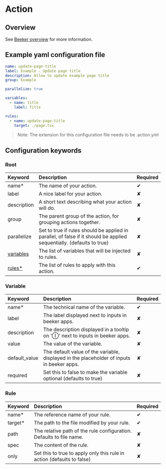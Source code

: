 # Action

## Overview

See [Beeker overview](/) for more information.

## Example yaml configuration file

```yml filename="update-page-title.action.yml" copy
name: update-page-title
label: Example - Update page title
description: Allow to update example page title
group: Example

parallelize: true

variables:
  - name: title
    label: Title

rules:
  - name: update-page-title
    target: ./page.tsx
```

> Note: The extension for this configuration file needs to be .action.yml

## Configuration keywords

### Root

| Keyword                      | Description                                                                                                           | Required |
| :--------------------------- | :-------------------------------------------------------------------------------------------------------------------- | :------- |
| name\*                       | The name of your action.                                                                                              | ✔        |
| label                        | A nice label for your action.                                                                                         | ✘        |
| description                  | A short text describing what your action will do.                                                                     | ✘        |
| group                        | The parent group of the action, for grouping actions together.                                                        | ✘        |
| parallelize                  | Set to true if rules should be applied in parallel, of false if it should be applied sequentially. (defaults to true) | ✘        |
| [variables](action#variable) | The list of variables that will be injected to rules.                                                                 | ✘        |
| [rules\*](action#rule)       | The list of rules to apply with this action.                                                                          | ✔        |

### Variable

| Keyword       | Description                                                                               | Required |
| :------------ | :---------------------------------------------------------------------------------------- | :------- |
| name\*        | The technical name of the variable.                                                       | ✔        |
| label         | The label displayed next to inputs in beeker apps.                                        | ✘        |
| description   | The description displayed in a tooltip on 'Ⓘ' next to inputs in beeker apps.              | ✘        |
| value         | The value of the variable.                                                                | ✘        |
| default_value | The default value of the variable, displayed in the placeholder of inputs in beeker apps. | ✘        |
| required      | Set this to false to make the variable optional (defaults to true)                        | ✘        |

### Rule

| Keyword  | Description                                                            | Required |
| :------- | :--------------------------------------------------------------------- | :------- |
| name\*   | The reference name of your rule.                                       | ✔        |
| target\* | The path to the file modified by your rule.                            | ✔        |
| path     | The relative path of the rule configuration. Defaults to file name.    | ✘        |
| spec     | The content of the rule.                                               | ✘        |
| only     | Set this to true to apply only this rule in action (defaults to false) | ✘        |
